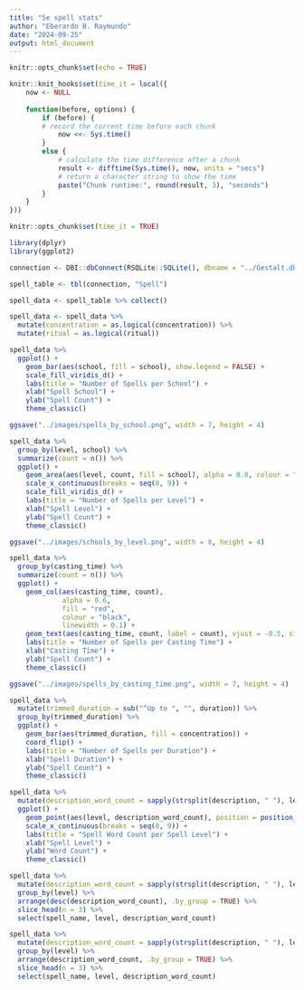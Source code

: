 ```yaml
---
title: "5e spell stats"
author: "Eberardo B. Raymundo"
date: "2024-09-25"
output: html_document
---
```


```r
knitr::opts_chunk$set(echo = TRUE)

knitr::knit_hooks$set(time_it = local({
	now <- NULL
	
	function(before, options) {
		if (before) {
		# record the current time before each chunk
			now <<- Sys.time()
	    } 
		else {
			# calculate the time difference after a chunk
			result <- difftime(Sys.time(), now, units = "secs")
			# return a character string to show the time
			paste("Chunk runtime:", round(result, 3), "seconds")
	    }
	}
}))

knitr::opts_chunk$set(time_it = TRUE)
```


```r
library(dplyr)
library(ggplot2)
```


```r
connection <- DBI::dbConnect(RSQLite::SQLite(), dbname = "../Gestalt.db")
```


```r
spell_table <- tbl(connection, "Spell")

spell_data <- spell_table %>% collect()

spell_data <- spell_data %>%
  mutate(concentration = as.logical(concentration)) %>%
  mutate(ritual = as.logical(ritual))
```


```r
spell_data %>%
  ggplot() +
    geom_bar(aes(school, fill = school), show.legend = FALSE) +
    scale_fill_viridis_d() +
    labs(title = "Number of Spells per School") +
    xlab("Spell School") +
    ylab("Spell Count") +
    theme_classic()

ggsave("../images/spells_by_school.png", width = 7, height = 4)
```


```r
spell_data %>%
  group_by(level, school) %>%
  summarize(count = n()) %>%
  ggplot() +
    geom_area(aes(level, count, fill = school), alpha = 0.8, colour = "black", linewidth = 0.25) +
    scale_x_continuous(breaks = seq(0, 9)) +
    scale_fill_viridis_d() +
    labs(title = "Number of Spells per Level") +
    xlab("Spell Level") +
    ylab("Spell Count") +
    theme_classic()

ggsave("../images/schools_by_level.png", width = 8, height = 4)
```


```r
spell_data %>%
  group_by(casting_time) %>%
  summarize(count = n()) %>%
  ggplot() +
    geom_col(aes(casting_time, count), 
             alpha = 0.6, 
             fill = "red", 
             colour = "black", 
             linewidth = 0.1) +
    geom_text(aes(casting_time, count, label = count), vjust = -0.5, size = 3) +
    labs(title = "Number of Spells per Casting Time") +
    xlab("Casting Time") +
    ylab("Spell Count") +
    theme_classic()

ggsave("../images/spells_by_casting_time.png", width = 7, height = 4)
```


```r
spell_data %>%
  mutate(trimmed_duration = sub("^Up to ", "", duration)) %>%
  group_by(trimmed_duration) %>%
  ggplot() +
    geom_bar(aes(trimmed_duration, fill = concentration)) +
    coord_flip() +
    labs(title = "Number of Spells per Duration") +
    xlab("Spell Duration") +
    ylab("Spell Count") +
    theme_classic()
```


```r
spell_data %>%
  mutate(description_word_count = sapply(strsplit(description, " "), length)) %>%
  ggplot() +
    geom_point(aes(level, description_word_count), position = position_jitter(width = 0.2, height = 0)) +
    scale_x_continuous(breaks = seq(0, 9)) +
    labs(title = "Spell Word Count per Spell Level") +
    xlab("Spell Level") +
    ylab("Word Count") +
    theme_classic()
```


```r
spell_data %>%
  mutate(description_word_count = sapply(strsplit(description, " "), length)) %>%
  group_by(level) %>%
  arrange(desc(description_word_count), .by_group = TRUE) %>%
  slice_head(n = 3) %>%
  select(spell_name, level, description_word_count)
```


```r
spell_data %>%
  mutate(description_word_count = sapply(strsplit(description, " "), length)) %>%
  group_by(level) %>%
  arrange(description_word_count, .by_group = TRUE) %>%
  slice_head(n = 3) %>%
  select(spell_name, level, description_word_count)
```

